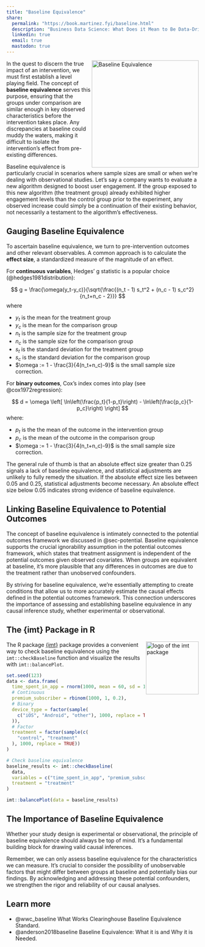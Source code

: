 ```yaml
---
title: "Baseline Equivalence"
share:
  permalink: "https://book.martinez.fyi/baseline.html"
  description: "Business Data Science: What Does it Mean to Be Data-Driven?"
  linkedin: true
  email: true
  mastodon: true
---
```


<img src="img/baseline.jpg" align="right" height="280" alt="Baseline Equivalence" />

In the quest to discern the true impact of an intervention, we must first
establish a level playing field. The concept of **baseline equivalence** serves
this purpose, ensuring that the groups under comparison are similar enough in
key observed characteristics before the intervention takes place. Any
discrepancies at baseline could muddy the waters, making it difficult to isolate
the intervention's effect from pre-existing differences.

Baseline equivalence is particularly crucial in scenarios where sample sizes are
small or when we're dealing with observational studies. Let's say a company
wants to evaluate a new algorithm designed to boost user engagement. If the
group exposed to this new algorithm (the treatment group) already exhibited
higher engagement levels than the control group prior to the experiment, any
observed increase could simply be a continuation of their existing behavior, not
necessarily a testament to the algorithm's effectiveness.

## Gauging Baseline Equivalence {#sec-baseline}

To ascertain baseline equivalence, we turn to pre-intervention outcomes and
other relevant observables. A common approach is to calculate the **effect
size**, a standardized measure of the magnitude of an effect.


For **continuous variables**, Hedges' g statistic is a popular choice
(@hedges1981distribution):


$$
g = \frac{\omega(y_t-y_c)}{\sqrt{\frac{(n_t - 1) s_t^2 + (n_c - 1) s_c^2}{n_t+n_c - 2}}}
$$
where 

- $y_t$ is the mean for the treatment group
- $y_c$ is the mean for the comparison group
- $n_t$ is the sample size for the treatment group
- $n_c$ is the sample size for the comparison group
- $s_t$ is the standard deviation for the treatment group
- $s_c$ is the standard deviation for the comparison group
- $\omega := 1 - \frac{3}{4(n_t+n_c)-9}$ is the small sample size correction.

For **binary outcomes**, Cox's index comes into play (see @cox1972regression):

$$
d = \omega \left[ \ln\left(\frac{p_t}{1-p_t}\right) - \ln\left(\frac{p_c}{1-p_c}\right) \right]
$$
where:

- $p_t$ is the the mean of the outcome in the intervention group
- $p_c$ is the mean of the outcome in the comparison group
- $\omega := 1 - \frac{3}{4(n_t+n_c)-9}$ is the small sample size correction.

The general rule of thumb is that an absolute effect size greater than 0.25
signals a lack of baseline equivalence, and statistical adjustments are unlikely
to fully remedy the situation. If the absolute effect size lies between 0.05
and 0.25, statistical adjustments become necessary. An absolute effect size
below 0.05 indicates strong evidence of baseline equivalence.

## Linking Baseline Equivalence to Potential Outcomes

The concept of baseline equivalence is intimately connected to the potential
outcomes framework we discussed in @sec-potential. Baseline equivalence supports
the crucial ignorability assumption in the potential outcomes framework, which
states that treatment assignment is independent of the potential outcomes given
observed covariates. When groups are equivalent at baseline, it's more plausible
that any differences in outcomes are due to the treatment rather than unobserved
confounders.

By striving for baseline equivalence, we're essentially attempting to create
conditions that allow us to more accurately estimate the causal effects defined
in the potential outcomes framework. This connection underscores the importance
of assessing and establishing baseline equivalence in any causal inference
study, whether experimental or observational.

## The {imt} Package in R

<img src="https://raw.githubusercontent.com/google/imt/refs/heads/main/man/figures/logo.png" align="right" height="138" alt="logo of the imt package" />

The R package [{imt}](https://github.com/google/imt) package provides a convenient way to check baseline
equivalence using the `imt::checkBaseline` function and visualize the results
with `imt::balancePlot`.

```r
set.seed(123)
data <- data.frame(
  time_spent_in_app = rnorm(1000, mean = 60, sd = 15),
  # Continuous
  premium_subscriber = rbinom(1000, 1, 0.2),
  # Binary
  device_type = factor(sample(
    c("iOS", "Android", "other"), 1000, replace = TRUE
  )),
  # Factor
  treatment = factor(sample(c(
    "control", "treatment"
  ), 1000, replace = TRUE))
)

# Check baseline equivalence
baseline_results <- imt::checkBaseline(
  data,
  variables = c("time_spent_in_app", "premium_subscriber", "device_type"),
  treatment = "treatment"
)

imt::balancePlot(data = baseline_results)
```

## The Importance of Baseline Equivalence

Whether your study design is experimental or observational, the principle of
baseline equivalence should always be top of mind. It's a fundamental building
block for drawing valid causal inferences.

Remember, we can only assess baseline equivalence for the characteristics we can
measure. It's crucial to consider the possibility of unobservable factors that
might differ between groups at baseline and potentially bias our findings. By
acknowledging and addressing these potential confounders, we strengthen the
rigor and reliability of our causal analyses.


::: {.callout-tip}
## Learn more
  - @wwc_baseline What Works Clearinghouse Baseline Equivalence Standard.
  - @anderson2018baseline Baseline Equivalence: What it is and Why it is Needed.
:::
